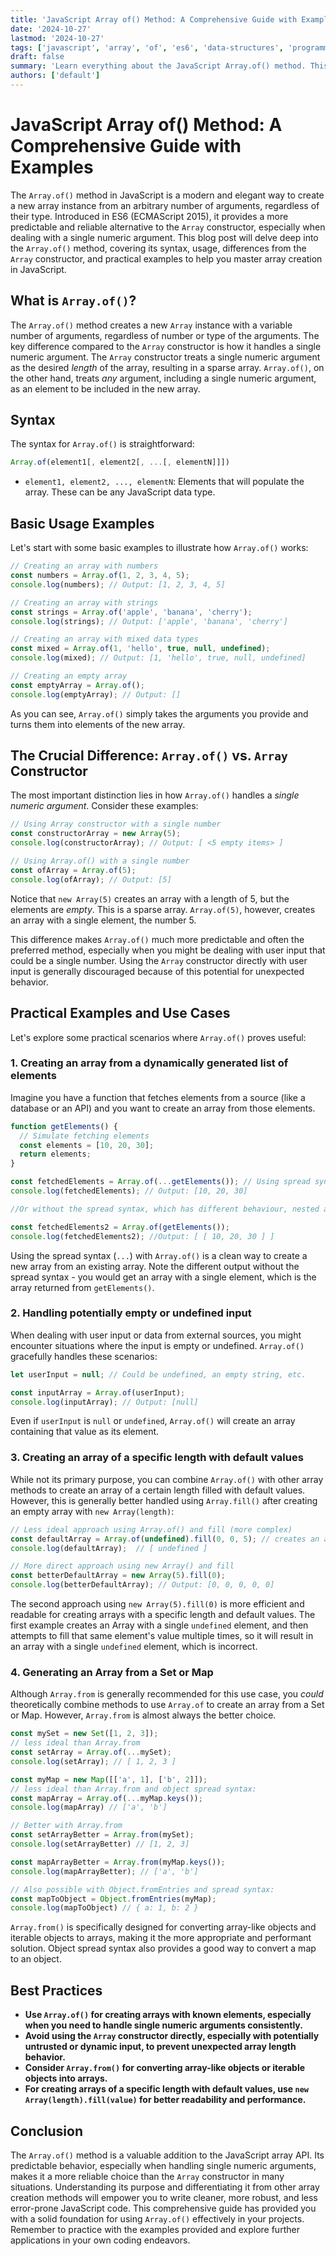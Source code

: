 ```yaml
---
title: 'JavaScript Array of() Method: A Comprehensive Guide with Examples'
date: '2024-10-27'
lastmod: '2024-10-27'
tags: ['javascript', 'array', 'of', 'es6', 'data-structures', 'programming', 'coding', 'tutorial']
draft: false
summary: 'Learn everything about the JavaScript Array.of() method. This comprehensive guide covers syntax, usage, differences from Array constructor, and practical examples to help you master creating arrays in JavaScript.'
authors: ['default']
---
```


# JavaScript Array of() Method: A Comprehensive Guide with Examples

The `Array.of()` method in JavaScript is a modern and elegant way to create a new array instance from an arbitrary number of arguments, regardless of their type. Introduced in ES6 (ECMAScript 2015), it provides a more predictable and reliable alternative to the `Array` constructor, especially when dealing with a single numeric argument. This blog post will delve deep into the `Array.of()` method, covering its syntax, usage, differences from the `Array` constructor, and practical examples to help you master array creation in JavaScript.

## What is `Array.of()`?

The `Array.of()` method creates a new `Array` instance with a variable number of arguments, regardless of number or type of the arguments. The key difference compared to the `Array` constructor is how it handles a single numeric argument. The `Array` constructor treats a single numeric argument as the desired *length* of the array, resulting in a sparse array. `Array.of()`, on the other hand, treats *any* argument, including a single numeric argument, as an element to be included in the new array.

## Syntax

The syntax for `Array.of()` is straightforward:

```javascript
Array.of(element1[, element2[, ...[, elementN]]])
```

*   `element1, element2, ..., elementN`:  Elements that will populate the array.  These can be any JavaScript data type.

## Basic Usage Examples

Let's start with some basic examples to illustrate how `Array.of()` works:

```javascript
// Creating an array with numbers
const numbers = Array.of(1, 2, 3, 4, 5);
console.log(numbers); // Output: [1, 2, 3, 4, 5]

// Creating an array with strings
const strings = Array.of('apple', 'banana', 'cherry');
console.log(strings); // Output: ['apple', 'banana', 'cherry']

// Creating an array with mixed data types
const mixed = Array.of(1, 'hello', true, null, undefined);
console.log(mixed); // Output: [1, 'hello', true, null, undefined]

// Creating an empty array
const emptyArray = Array.of();
console.log(emptyArray); // Output: []
```

As you can see, `Array.of()` simply takes the arguments you provide and turns them into elements of the new array.

## The Crucial Difference: `Array.of()` vs. `Array` Constructor

The most important distinction lies in how `Array.of()` handles a *single numeric argument*.  Consider these examples:

```javascript
// Using Array constructor with a single number
const constructorArray = new Array(5);
console.log(constructorArray); // Output: [ <5 empty items> ]

// Using Array.of() with a single number
const ofArray = Array.of(5);
console.log(ofArray); // Output: [5]
```

Notice that `new Array(5)` creates an array with a length of 5, but the elements are *empty*. This is a sparse array.  `Array.of(5)`, however, creates an array with a single element, the number 5.

This difference makes `Array.of()` much more predictable and often the preferred method, especially when you might be dealing with user input that could be a single number. Using the `Array` constructor directly with user input is generally discouraged because of this potential for unexpected behavior.

## Practical Examples and Use Cases

Let's explore some practical scenarios where `Array.of()` proves useful:

### 1. Creating an array from a dynamically generated list of elements

Imagine you have a function that fetches elements from a source (like a database or an API) and you want to create an array from those elements.

```javascript
function getElements() {
  // Simulate fetching elements
  const elements = [10, 20, 30];
  return elements;
}

const fetchedElements = Array.of(...getElements()); // Using spread syntax
console.log(fetchedElements); // Output: [10, 20, 30]

//Or without the spread syntax, which has different behaviour, nested array

const fetchedElements2 = Array.of(getElements());
console.log(fetchedElements2); //Output: [ [ 10, 20, 30 ] ]
```

Using the spread syntax (`...`) with `Array.of()` is a clean way to create a new array from an existing array.  Note the different output without the spread syntax - you would get an array with a single element, which is the array returned from `getElements()`.

### 2. Handling potentially empty or undefined input

When dealing with user input or data from external sources, you might encounter situations where the input is empty or undefined.  `Array.of()` gracefully handles these scenarios:

```javascript
let userInput = null; // Could be undefined, an empty string, etc.

const inputArray = Array.of(userInput);
console.log(inputArray); // Output: [null]
```

Even if `userInput` is `null` or `undefined`, `Array.of()` will create an array containing that value as its element.

### 3. Creating an array of a specific length with default values

While not its primary purpose, you can combine `Array.of()` with other array methods to create an array of a certain length filled with default values.  However, this is generally better handled using `Array.fill()` after creating an empty array with `new Array(length)`:

```javascript
// Less ideal approach using Array.of() and fill (more complex)
const defaultArray = Array.of(undefined).fill(0, 0, 5); // creates an array of [undefined], then fills it with zeroes.
console.log(defaultArray);  // [ undefined ]

// More direct approach using new Array() and fill
const betterDefaultArray = new Array(5).fill(0);
console.log(betterDefaultArray); // Output: [0, 0, 0, 0, 0]
```

The second approach using `new Array(5).fill(0)` is more efficient and readable for creating arrays with a specific length and default values. The first example creates an Array with a single `undefined` element, and then attempts to fill that same element's value multiple times, so it will result in an array with a single `undefined` element, which is incorrect.

### 4. Generating an Array from a Set or Map

Although `Array.from` is generally recommended for this use case, you *could* theoretically combine methods to use `Array.of` to create an array from a Set or Map.  However, `Array.from` is almost always the better choice.

```javascript
const mySet = new Set([1, 2, 3]);
// less ideal than Array.from
const setArray = Array.of(...mySet);
console.log(setArray); // [ 1, 2, 3 ]

const myMap = new Map([['a', 1], ['b', 2]]);
// less ideal than Array.from and object spread syntax:
const mapArray = Array.of(...myMap.keys());
console.log(mapArray) // ['a', 'b']

// Better with Array.from
const setArrayBetter = Array.from(mySet);
console.log(setArrayBetter) // [1, 2, 3]

const mapArrayBetter = Array.from(myMap.keys());
console.log(mapArrayBetter); // ['a', 'b']

// Also possible with Object.fromEntries and spread syntax:
const mapToObject = Object.fromEntries(myMap);
console.log(mapToObject) // { a: 1, b: 2 }
```

`Array.from()` is specifically designed for converting array-like objects and iterable objects to arrays, making it the more appropriate and performant solution. Object spread syntax also provides a good way to convert a map to an object.

## Best Practices

*   **Use `Array.of()` for creating arrays with known elements, especially when you need to handle single numeric arguments consistently.**
*   **Avoid using the `Array` constructor directly, especially with potentially untrusted or dynamic input, to prevent unexpected array length behavior.**
*   **Consider `Array.from()` for converting array-like objects or iterable objects into arrays.**
*   **For creating arrays of a specific length with default values, use `new Array(length).fill(value)` for better readability and performance.**

## Conclusion

The `Array.of()` method is a valuable addition to the JavaScript array API. Its predictable behavior, especially when handling single numeric arguments, makes it a more reliable choice than the `Array` constructor in many situations.  Understanding its purpose and differentiating it from other array creation methods will empower you to write cleaner, more robust, and less error-prone JavaScript code. This comprehensive guide has provided you with a solid foundation for using `Array.of()` effectively in your projects. Remember to practice with the examples provided and explore further applications in your own coding endeavors.